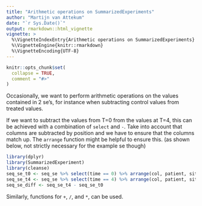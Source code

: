 ```yaml
---
title: "Arithmetic operations on SummarizedExperiments"
author: "Martijn van Attekum"
date: "`r Sys.Date()`"
output: rmarkdown::html_vignette
vignette: >
  %\VignetteIndexEntry{Arithmetic operations on SummarizedExperiments}
  %\VignetteEngine{knitr::rmarkdown}
  %\VignetteEncoding{UTF-8}
---
```


```r
knitr::opts_chunk$set(
  collapse = TRUE,
  comment = "#>"
)
```

Occasionally, we want to perform arithmetic operations on the values contained in
2 se's, for instance when subtracting control values from treated values.  

If we want to subtract the values from T=0 from the values at T=4, this can
be achieved with a combination of ```select``` and ```-```. Take into account that columns are
subtracted by position and we have to ensure that the columns match up. 
The ```arrange``` function might be helpful to ensure this. (as shown below, not strictly
necessary for the example se though)
```r
library(dplyr)
library(SummarizedExperiment)
library(cleanse)
seq_se_t0 <- seq_se %>% select(time == 0) %>% arrange(col, patient, site, treatment)
seq_se_t4 <- seq_se %>% select(time == 4) %>% arrange(col, patient, site, treatment)
seq_se_diff <- seq_se_t4 - seq_se_t0
```
Similarly, functions for ```+```, ```/```, and ```*```, can be used.
 
